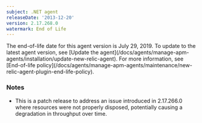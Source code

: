 ```yaml
---
subject: .NET agent
releaseDate: '2013-12-20'
version: 2.17.268.0
watermark: End of Life
---
```


<Callout variant="important">
  The end-of-life date for this agent version is July 29, 2019. To update to the latest agent version, see [Update the agent](/docs/agents/manage-apm-agents/installation/update-new-relic-agent). For more information, see [End-of-life policy](/docs/agents/manage-apm-agents/maintenance/new-relic-agent-plugin-end-life-policy).
</Callout>

### Notes

* This is a patch release to address an issue introduced in 2.17.266.0 where resources were not properly disposed, potentially causing a degradation in throughput over time.
